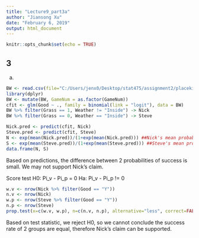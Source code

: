 ---
title: "Lecture9_part3a"
author: "Jiansong Xu"
date: "February 6, 2019"
output: html_document
---

```{r setup, include=FALSE}
knitr::opts_chunk$set(echo = TRUE)
```

## 3

(a)
```{r}
BW <- read.csv(file="C:/Users/jenx0/Desktop/stat475/assignment2/placekick.BW.csv", header=TRUE)
library(dplyr)
BW <- mutate(BW, GameNum = as.factor(GameNum))
cfit <- glm(Good ~ ., family = binomial(link = "logit"), data = BW)
BW %>% filter(Grass == 1, Weather != "Inside") -> Nick
BW %>% filter(Grass == 0, Weather == "Inside") -> Steve

Nick.pred <- predict(cfit, Nick)
Steve.pred <- predict(cfit, Steve)
N <- exp(mean(Nick.pred))/(1+exp(mean(Nick.pred))) ##Nick's mean probability of success
S <- exp(mean(Steve.pred))/(1+exp(mean(Steve.pred))) ##Steve's mean probability of success
data.frame(N, S)

```

Based on predictions, the difference between 2 probabilities of success is small. We may not support Nick's claim.


Score test
H0: Pi_v - Pi_p = 0
Ha: Pi_v - Pi_p != 0
```{r}
w.v <- nrow(Nick %>% filter(Good == "Y"))
n.v <- nrow(Nick)
w.p <- nrow(Steve %>% filter(Good == "Y"))
n.p <- nrow(Steve)
prop.test(x=c(w.v, w.p), n=c(n.v, n.p), alternative="less", correct=FALSE)
```

Based on test statistic, we reject H0, so we cannot conclude the success rate of 2 groups are equal, therefore Nick's claim can be supported.